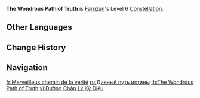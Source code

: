 {{Constellation Infobox
|image         = Constellation The Wondrous Path of Truth.png
|character     = Faruzan
|level         = 6
|description   = Characters affected by [[The Wind's Secret Ways]]' Prayerful Wind's Benefit have 40% increased CRIT DMG when they deal {{Color|Anemo DMG}}. When the active character deals DMG while affected by Prayerful Wind's Benefit, they will apply Pressurized Collapse to the opponent damaged. This effect can be triggered once every 3s. This CD is shared between all party members.
|utility1      = CRIT DMG
}}
'''The Wondrous Path of Truth''' is [[Faruzan]]'s Level 6 [[Constellation]].
<!--
==Gameplay Notes==
--><!--
==Preview==
{{Preview
|file={{subst:PAGENAME}} Preview
}}
-->
==Other Languages==
{{Other Languages
|en      = The Wondrous Path of Truth
|zhs     = 妙道合真
|zhs_rm  = Miàodào Hézhēn
|zht     = 妙道合真
|zht_rm  = Miàodào Hézhēn
|zh_tl   =
|ja      = 妙道合一
|ja_rm   = Myoudou Gouitsu
|ja_tl   = Unity of the True Path
|ko      = 진리로 통하는 길
|ko_tl   = The Path to Truth
|es      = Esencia de la verdad
|es_tl   = Essence of the Truth
|fr      = Merveilleux chemin de la vérité
|fr_tl   = Wondrous Path of Truth
|ru      = Дивный путь истины
|ru_tl   = The Wonderful Path of Truth
|th      = The Wondrous Path of Truth
|vi      = Đường Chân Lý Kỳ Diệu
|vi_tl   = 
|de      = Wesen der Wahrheit
|de_tl   = Essence of Truth
|id      = The Wondrous Path of Truth
|pt      = Essência da Verdade
|pt_tl   = Truth's Essence
|tr      = Gerçeğin Harika Yolu
|tr_tl   = the Truth's Wonderful Path
|it      = La meravigliosa via della verità
|it_tl   = The Wonderful Way of the Truth
}}

==Change History==
{{Change History|3.3}}

==Navigation==
{{Talent Navbox|Faruzan}}

[[fr:Merveilleux chemin de la vérité]]
[[ru:Дивный путь истины]]
[[th:The Wondrous Path of Truth]]
[[vi:Đường Chân Lý Kỳ Diệu]]